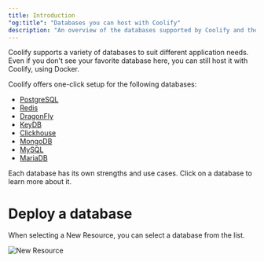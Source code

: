 ```yaml
---
title: Introduction
"og:title": "Databases you can host with Coolify"
description: "An overview of the databases supported by Coolify and their characteristics."
---
```


Coolify supports a variety of databases to suit different application needs. Even if you don't see your favorite database here, you can still host it with Coolify, using Docker.

Coolify offers one-click setup for the following databases:

- [PostgreSQL](/resources/databases/postgresql)
- [Redis](/resources/databases/redis)
- [DragonFly](/resources/databases/dragonfly)
- [KeyDB](/resources/databases/keydb)
- [Clickhouse](/resources/databases/clickhouse)
- [MongoDB](/resources/databases/mongodb)
- [MySQL](/resources/databases/mysql)
- [MariaDB](/resources/databases/mariadb)

Each database has its own strengths and use cases. Click on a database to learn more about it.

# Deploy a database

When selecting a New Resource, you can select a database from the list.

![New Resource](/images/screenshots/How-to-add-a-database.png)
